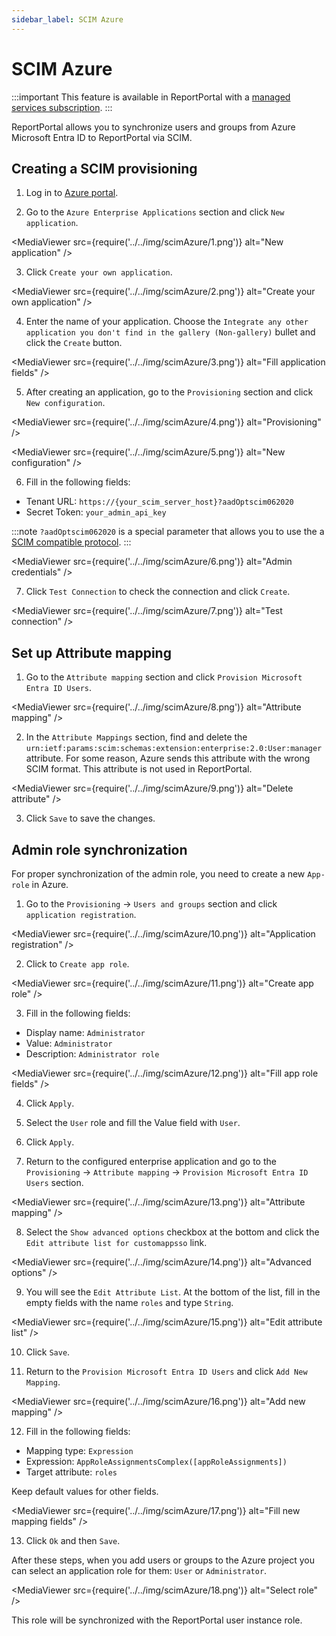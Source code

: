 ```yaml
---
sidebar_label: SCIM Azure
---
```


# SCIM Azure

:::important
This feature is available in ReportPortal with a [managed services subscription](https://reportportal.io/pricing/on-premises).
:::

ReportPortal allows you to synchronize users and groups from Azure Microsoft Entra ID
to ReportPortal via SCIM.

## Creating a SCIM provisioning

1. Log in to [Azure portal](https://portal.azure.com).

2. Go to the `Azure Enterprise Applications` section and click `New application`.

 <MediaViewer src={require('../../img/scimAzure/1.png')} alt="New application" />

3. Click `Create your own application`.

<MediaViewer src={require('../../img/scimAzure/2.png')} alt="Create your own application" />

4. Enter the name of your application. 
Choose the `Integrate any other application you don't find in the gallery (Non-gallery)` bullet
and click the `Create` button.

<MediaViewer src={require('../../img/scimAzure/3.png')} alt="Fill application fields" />

5. After creating an application, go to the `Provisioning` section and click `New configuration`.

<MediaViewer src={require('../../img/scimAzure/4.png')} alt="Provisioning" />

<MediaViewer src={require('../../img/scimAzure/5.png')} alt="New configuration" />

6. Fill in the following fields:
  - Tenant URL: `https://{your_scim_server_host}?aadOptscim062020`
  - Secret Token: `your_admin_api_key`

:::note
`?aadOptscim062020` is a special parameter that allows you to use the a [SCIM compatible protocol](https://learn.microsoft.com/en-us/entra/identity/app-provisioning/application-provisioning-config-problem-scim-compatibility#flags-to-alter-the-scim-behavior).
:::

<MediaViewer src={require('../../img/scimAzure/6.png')} alt="Admin credentials" />

7. Click `Test Connection` to check the connection and click `Create`.

<MediaViewer src={require('../../img/scimAzure/7.png')} alt="Test connection" />

## Set up Attribute mapping

1. Go to the `Attribute mapping` section and click `Provision Microsoft Entra ID Users`.

<MediaViewer src={require('../../img/scimAzure/8.png')} alt="Attribute mapping" />

2. In the `Attribute Mappings` section, find and delete the `urn:ietf:params:scim:schemas:extension:enterprise:2.0:User:manager` attribute.
For some reason, Azure sends this attribute with the wrong SCIM format. This attribute is not used in ReportPortal.

<MediaViewer src={require('../../img/scimAzure/9.png')} alt="Delete attribute" />

3. Click `Save` to save the changes.

## Admin role synchronization

For proper synchronization of the admin role, you need to create a new `App-role` in Azure.

1. Go to the `Provisioning` -> `Users and groups` section and click `application registration`.

<MediaViewer src={require('../../img/scimAzure/10.png')} alt="Application registration" />

2. Click to `Create app role`.

<MediaViewer src={require('../../img/scimAzure/11.png')} alt="Create app role" />

3. Fill in the following fields:
  - Display name: `Administrator`
  - Value: `Administrator`
  - Description: `Administrator role`

<MediaViewer src={require('../../img/scimAzure/12.png')} alt="Fill app role fields" />

4. Click `Apply`.

5. Select the `User` role and fill the Value field with `User`.

6. Click `Apply`.

7. Return to the configured enterprise application and go to the `Provisioning` -> `Attribute mapping` -> `Provision Microsoft Entra ID Users` section.

<MediaViewer src={require('../../img/scimAzure/13.png')} alt="Attribute mapping" />

8. Select the `Show advanced options` checkbox at the bottom and click the `Edit attribute list for customappsso` link.

<MediaViewer src={require('../../img/scimAzure/14.png')} alt="Advanced options" />

9. You will see the `Edit Attribute List`. At the bottom of the list, fill in the empty fields with the name `roles` and type `String`.

<MediaViewer src={require('../../img/scimAzure/15.png')} alt="Edit attribute list" />

10. Click `Save`.

11. Return to the `Provision Microsoft Entra ID Users` and click `Add New Mapping`.

<MediaViewer src={require('../../img/scimAzure/16.png')} alt="Add new mapping" />

12. Fill in the following fields:
  - Mapping type: `Expression`
  - Expression: `AppRoleAssignmentsComplex([appRoleAssignments])`
  - Target attribute: `roles`

  Keep default values for other fields.

<MediaViewer src={require('../../img/scimAzure/17.png')} alt="Fill new mapping fields" />

13. Click `Ok` and then `Save`.

After these steps, when you add users or groups to the Azure project you can select
an application role for them: `User` or `Administrator`.

<MediaViewer src={require('../../img/scimAzure/18.png')} alt="Select role" />

This role will be synchronized with the ReportPortal user instance role.
